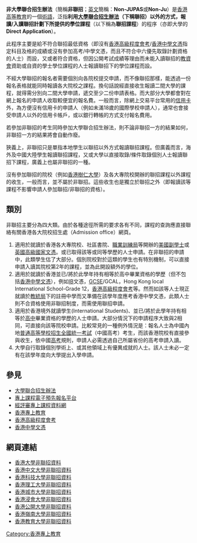 {{香港教育}}

'''非大學聯合招生辦法'''（簡稱'''非聯招'''；[[英文|英文]]簡稱：'''Non-JUPAS'''或'''Non-Ju'''）是[[香港高等教育|香港高等教育]]的一個[[術語|術語]]，泛指'''利用[[大學聯合招生辦法|大學聯合招生辦法]]（下稱聯招）以外的方式，報讀/入讀聯招計劃下所提供的學位課程'''（以下稱為'''聯招課程'''）的程序（亦即大學的'''Direct Application'''）。

此程序主要是給不符合聯招最低資格（即沒有[[香港高級程度會考|香港高級程度會考]]/[[香港中學文憑|香港中學文憑]]指定科目及格的成績或沒有參加高考/中學文憑，而且不符合中六優先取錄計劃資格的人士）而設，又或者符合資格，但因公開考試成績等理由而未能入讀聯招的[[大學教育資助委員會|教資會]]資助或自資的學士學位課程的人士報讀聯招下的學位課程而設。

不經大學聯招的報名者需要個別向各院校提交申請，而不像聯招那樣，能透過一份報名表格就能同時報讀各大院校之課程。換句話說經直接收生報讀二間大學的課程，就得需分別向二間大學申請，遞交至少二份申請表格。而大部分大學都會對在網上報名的申請人收取較便宜的報名費。一般而言，除網上交易平台常用的[[信用卡|信用卡]]外，為方便沒有信用卡的申請人（例如未滿18歲的國際學校申請人），通常也會接受申請人以外的信用卡帳戶，或以銀行轉帳的方式支付報名費用。

若參加非聯招的考生同時參加大學聯合招生辦法，則不論非聯招一方的結果如何，非聯招一方的結果將會自動作廢。

狹義上，非聯招只是單指本地學生以聯招以外方式報讀聯招課程。但廣義而言，海外及中國大陸學生報讀聯招課程，又或大學以直接取錄/條件取錄個別人士報讀聯招下課程，廣義上也屬非聯招的一種。

沒有參加聯招的院校（例如[[香港樹仁大學|香港樹仁大學]]）及各大專院校開辦的聯招課程以外課程的收生，一般而言，並不屬於非聯招。這些收生也是獨立於聯招之外（即報讀該等課程不影響申請人參加聯招/非聯招的資格）。

==類別==
非聯招主要分為四大類。由於各種途徑所需的要求各有不同，課程的查詢應直接聯絡有關香港各大院校招生處（Admission office）網頁。
#適用於就讀於香港各大專院校、社區書院、[[職業訓練局|職業訓練局]]等開辦的[[美國|美國]][[副學士|副學士]]或[[英國高級國家文憑|英國高級國家文憑]]。或已取得該等或同等學歷的人士申請。在非聯招的申請中，此類學生估了大部分。個別院校對於這類的學生也有特別機制，可以直接申請入讀其院校第2年的課程，並為此開設額外的學位。
#適用於就讀於香港並已/將於此學年持有相等於高中畢業資格的學歷（但不包括[[香港中學文憑|香港中學文憑]]），例如[[國際文憑大學預科課程|IB]]文憑，[[中等教育普通證書|GCSE]]/GCAL，Hong Kong local International School-Grade 12，[[香港高級程度會考|香港高級程度會考]]等。然而如該等人士現正就讀於[[教統局|教統局]]下的註冊中學而又準備在該學年度應考香港中學文憑，此類人士則不合資格使用非聯招制度，而需使用聯招申請。
#適用於香港境外就讀學生(International Students)、並已/將於此學年持有相等於[[高中|高中]]畢業資格的學歷的人士申請。大部分情況下的申請程序大致與2相同，可直接向該等院校申請。比較常見的一種例外情況是：報名人士為中國內地[[普通高等學校招生全國統一考試|普通高等學校招生全國統一考試]]（中國高考）考生，而該香港院校有直接參與收生，依中國[[高考|高考]]規則，申請人必需透過自己所屬省份的高考申請入讀。
#大學自行取錄個別學術上、或其他領域上有優異成就的人士。該人士未必一定有在該學年度向大學提出入學申請。

==參見==
* [[大學聯合招生辦法|大學聯合招生辦法]]
* [[專上課程電子預先報名平台|專上課程電子預先報名平台]]
* [[經評審專上課程資料網|經評審專上課程資料網]]
* [[香港專上教育|香港專上教育]]
* [[香港高級程度會考|香港高級程度會考]]
* [[香港中學文憑|香港中學文憑]]

==網頁連結==
*[https://web.archive.org/web/20110819033223/http://www0.hku.hk/admission/ug2011/3.htm 香港大學非聯招資料]
*[https://web.archive.org/web/20101208051103/http://www2.cuhk.edu.hk/oafa/index.php 香港中文大學非聯招資料]
*[https://web.archive.org/web/20110113154954/http://join.ust.hk/apply 香港科技大學非聯招資料]
*[https://web.archive.org/web/20110923172651/http://www38.polyu.edu.hk/aseprospectus/jsp/index.jsp?websiteId=4&schemeId=201110&langId=1 香港理工大學非聯招資料]
*[http://www.admo.cityu.edu.hk/ 香港城市大學非聯招資料]
*[http://buar2.hkbu.edu.hk/pros/admiss_schemes/nj_direct_admiss_applicants/intro/ 香港浸會大學非聯招資料]
*[http://www.ouhk.edu.hk/WCM/?FUELAP_TEMPLATENAME=tcSingPage&ITEMID=WCM2004_57422974&lang=eng&FUELAP_SITEDBID=SITE_-66 香港公開大學非聯招資料]
*[http://www.ln.edu.hk/admissions/undergraduate 香港嶺南大學非聯招資料]
*[https://web.archive.org/web/20100516155809/http://www.ied.edu.hk/acadprog/main.htm 香港教育大學非聯招資料]

[[Category:香港專上教育|Category:香港專上教育]]